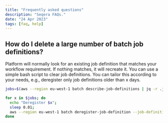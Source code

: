```yaml
---
title: "Frequently asked questions"
description: "Seqera FAQs."
date: "24 Apr 2023"
tags: [faq, help]
---
```



## How do I delete a large number of batch job definitions?

Platform will normally look for an existing job definition that matches your workflow requirement. If nothing matches, it will recreate it. You can use a simple bash script to clear job definitions. You can tailor this according to your needs, e.g., deregister only job definitions older than x days.

```bash
jobs=$(aws --region eu-west-1 batch describe-job-definitions | jq -r .jobDefinitions[].jobDefinitionArn)

for x in $jobs; do 
  echo "Deregister $x"; 
  sleep 0.01;  
  aws --region eu-west-1 batch deregister-job-definition --job-definition $x; 
done
```